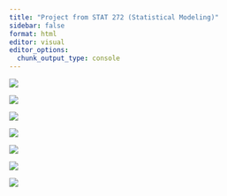 ```yaml
---
title: "Project from STAT 272 (Statistical Modeling)"
sidebar: false
format: html
editor: visual
editor_options: 
  chunk_output_type: console
---
```


![](images/272_Final_Project_Walter_Keegan-1.png){fig-align="center"}

![](images/272_Final_Project_Walter_Keegan-2.png){fig-align="center"}

![](images/272_Final_Project_Walter_Keegan-3.png){fig-align="center"}

![](images/272_Final_Project_Walter_Keegan-3.png)

![](images/272_Final_Project_Walter_Keegan-4.png){fig-align="center"}

![](images/272_Final_Project_Walter_Keegan-5.png){fig-align="center"}

![](images/272_Final_Project_Walter_Keegan-6.png){fig-align="center"}
